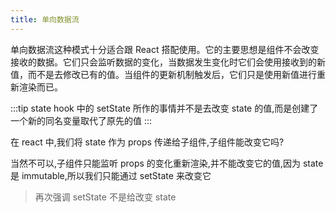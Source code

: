 ```yaml
---
title: 单向数据流
---
```



<AuthorInfo />

单向数据流这种模式十分适合跟 React 搭配使用。它的主要思想是组件不会改变接收的数据。它们只会监听数据的变化，当数据发生变化时它们会使用接收到的新值，而不是去修改已有的值。当组件的更新机制触发后，它们只是使用新值进行重新渲染而已。

:::tip
state hook 中的 setState 所作的事情并不是去改变 state 的值,而是创建了一个新的同名变量取代了原先的值
:::

在 react 中,我们将 state 作为 props 传递给子组件,子组件能改变它吗?

当然不可以,子组件只能监听 props 的变化重新渲染,并不能改变它的值,因为 state 是 immutable,所以我们只能通过 setState 来改变它

> 再次强调 setState 不是给改变 state
